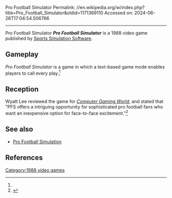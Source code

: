 Pro Football Simulator
Permalink: //en.wikipedia.org/w/index.php?title=Pro_Football_Simulator&oldid=1171369110
Accessed on: 2024-06-26T17:04:54.506766



------
Pro Football Simulator
{{Short description|1988 video game}}
{{Infobox game
| name = Pro Football Simulator
| image = 
| caption = 
| years = 1988
| genre = [[Sports video game]]
| players = 
| setup_time = 
| playing_time = 
| random_chance = 
| skills = 
}}
'''''Pro Football Simulator''''' is a 1988 video game published by [[Sports Simulation Software]].


==Gameplay==
''Pro Football Simulator'' is a game in which a text-based game mode enables players to call every play.<ref name="CGW55"/>

==Reception==
Wyatt Lee reviewed the game for ''[[Computer Gaming World]]'', and stated that "PFS offers a intriguing opportunity for sophisticated pro football fans who want an inexpensive option for face-to-face excitement."<ref name="CGW55">{{cite magazine |last=Lee |first=Wyatt |title=Play Action Option: Two Football Simulations For Serious Fans |magazine=Computer Gaming World |date=January 1989 |volume=1 |issue=55 |pages=53–54}}</ref>

== See also ==

* [[Pro Football Simulation]]

==References==
{{reflist}}

[[Category:1988 video games]]